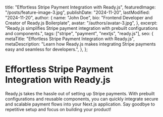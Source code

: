   title: "Effortless Stripe Payment Integration with Ready.js",
  featuredImage: "/posts/feature-image-3.jpg",
  publishDate: "2024-11-20",
  lastModified: "2024-11-20",
  author: {
    name: "John Doe",
    bio: "Frontend Developer and Creator of Ready.js Boilerplate",
    avatar: "/authors/avatar-3.jpg",
  },
  excerpt:
    "Ready.js simplifies Stripe payment integration with prebuilt configurations and components.",
  tags: ["stripe", "payment", "nextjs", "ready.js"],
  seo: {
    metaTitle: "Effortless Stripe Payment Integration with Ready.js",
    metaDescription:
      "Learn how Ready.js makes integrating Stripe payments easy and seamless for developers.",
  },
};

# Effortless Stripe Payment Integration with Ready.js

Ready.js takes the hassle out of setting up Stripe payments. With prebuilt configurations and reusable components, you can quickly integrate secure and scalable payment flows into your Next.js application. Say goodbye to repetitive setup and focus on building your product!
